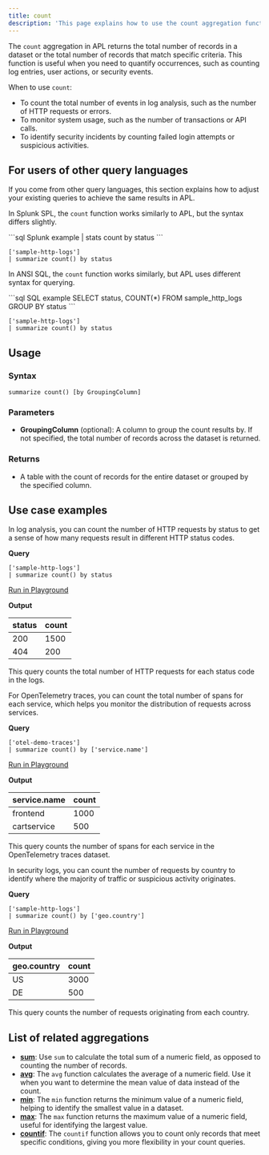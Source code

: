 ```yaml
---
title: count
description: 'This page explains how to use the count aggregation function in APL.'
---
```


The `count` aggregation in APL returns the total number of records in a dataset or the total number of records that match specific criteria. This function is useful when you need to quantify occurrences, such as counting log entries, user actions, or security events.

When to use `count`:

- To count the total number of events in log analysis, such as the number of HTTP requests or errors.
- To monitor system usage, such as the number of transactions or API calls.
- To identify security incidents by counting failed login attempts or suspicious activities.

## For users of other query languages

If you come from other query languages, this section explains how to adjust your existing queries to achieve the same results in APL.

<AccordionGroup>
<Accordion title="Splunk SPL users">

In Splunk SPL, the `count` function works similarly to APL, but the syntax differs slightly.

<CodeGroup>
```sql Splunk example
| stats count by status
```

```kusto APL equivalent
['sample-http-logs']
| summarize count() by status
```
</CodeGroup>

</Accordion>
<Accordion title="ANSI SQL users">

In ANSI SQL, the `count` function works similarly, but APL uses different syntax for querying.

<CodeGroup>
```sql SQL example
SELECT status, COUNT(*)
FROM sample_http_logs
GROUP BY status
```

```kusto APL equivalent
['sample-http-logs']
| summarize count() by status
```
</CodeGroup>

</Accordion>
</AccordionGroup>

## Usage

### Syntax

```kusto
summarize count() [by GroupingColumn]
```

### Parameters

- **GroupingColumn** (optional): A column to group the count results by. If not specified, the total number of records across the dataset is returned.

### Returns

- A table with the count of records for the entire dataset or grouped by the specified column.

## Use case examples

<Tabs>
<Tab title="Log analysis">

In log analysis, you can count the number of HTTP requests by status to get a sense of how many requests result in different HTTP status codes.

**Query**

```kusto
['sample-http-logs']
| summarize count() by status
```

[Run in Playground](https://play.axiom.co/axiom-play-qf1k/explorer?initForm=%7B%22apl%22%3A%22%5B'sample-http-logs'%5D%5Cn%7C%20summarize%20count()%20by%20status%22%7D)

**Output**

| status | count |
|--------|-------|
| 200    | 1500  |
| 404    | 200   |

This query counts the total number of HTTP requests for each status code in the logs.

</Tab>
<Tab title="OpenTelemetry traces">

For OpenTelemetry traces, you can count the total number of spans for each service, which helps you monitor the distribution of requests across services.

**Query**

```kusto
['otel-demo-traces']
| summarize count() by ['service.name']
```

[Run in Playground](https://play.axiom.co/axiom-play-qf1k/explorer?initForm=%7B%22apl%22%3A%22%5B'otel-demo-traces'%5D%5Cn%7C%20summarize%20count()%20by%20%5B'service.name'%5D%22%7D)

**Output**

| service.name          | count |
|-----------------------|-------|
| frontend              | 1000  |
| cartservice           | 500   |

This query counts the number of spans for each service in the OpenTelemetry traces dataset.

</Tab>
<Tab title="Security logs">

In security logs, you can count the number of requests by country to identify where the majority of traffic or suspicious activity originates.

**Query**

```kusto
['sample-http-logs']
| summarize count() by ['geo.country']
```

[Run in Playground](https://play.axiom.co/axiom-play-qf1k/explorer?initForm=%7B%22apl%22%3A%22%5B'sample-http-logs'%5D%5Cn%7C%20summarize%20count()%20by%20%5B'geo.country'%5D%22%7D)

**Output**

| geo.country | count |
|-------------|-------|
| US          | 3000  |
| DE          | 500   |

This query counts the number of requests originating from each country.

</Tab>
</Tabs>

## List of related aggregations

- [**sum**](/apl/aggregation-function/sum): Use `sum` to calculate the total sum of a numeric field, as opposed to counting the number of records.
- [**avg**](/apl/aggregation-function/avg): The `avg` function calculates the average of a numeric field. Use it when you want to determine the mean value of data instead of the count.
- [**min**](/apl/aggregation-function/min): The `min` function returns the minimum value of a numeric field, helping to identify the smallest value in a dataset.
- [**max**](/apl/aggregation-function/max): The `max` function returns the maximum value of a numeric field, useful for identifying the largest value.
- [**countif**](/apl/aggregation-function/countif): The `countif` function allows you to count only records that meet specific conditions, giving you more flexibility in your count queries.